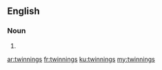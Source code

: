 ==English==

===Noun===
{{head|en|plural}}

# {{plural of|twinning|lang=en|nocat=1}}

[[ar:twinnings]]
[[fr:twinnings]]
[[ku:twinnings]]
[[my:twinnings]]
